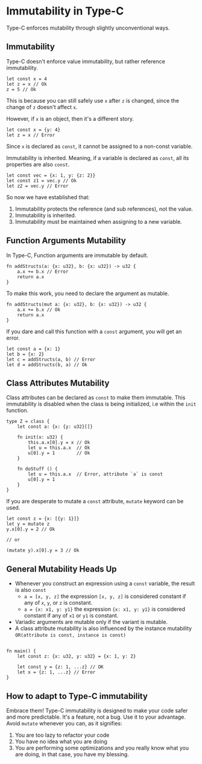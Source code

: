 # Immutability in Type-C
Type-C enforces mutability through slightly unconventional ways.

## Immutability
Type-C doesn't enforce value immutability, but rather reference immutability.

```tc
let const x = 4
let z = x // Ok
z = 5 // Ok
```

This is because you can still safely use `x` after `z` is changed, since the change of `z` doesn't affect `x`.

However, if `x` is an object, then it's a different story.

```tc
let const x = {y: 4}
let z = x // Error
```

Since `x` is declared as `const`, it cannot be assigned to a non-const variable.

Immutability is inherited. Meaning, if a variable is declared as `const`, all its properties are also `const`.

```tc
let const vec = {x: 1, y: {z: 2}}
let const z1 = vec.y // Ok
let z2 = vec.y // Error
```

So now we have established that:
1. Immutability protects the reference (and sub references), not the value.
2. Immutability is inherited.
3. Immutability must be maintained when assigning to a new variable.

## Function Arguments Mutability
In Type-C, Function arguments are immutable by default.

```tc
fn addStructs(a: {x: u32}, b: {x: u32}) -> u32 {
    a.x += b.x // Error
    return a.x
}
```

To make this work, you need to declare the argument as mutable.

```tc
fn addStructs(mut a: {x: u32}, b: {x: u32}) -> u32 {
    a.x += b.x // Ok
    return a.x
}
```

If you dare and call this function with a `const` argument, you will get an error.

```tc
let const a = {x: 1}
let b = {x: 2}
let c = addStructs(a, b) // Error
let d = addStructs(b, a) // Ok
```

## Class Attributes Mutability

Class attributes can be declared as `const` to make them immutable. This immutability is disabled when the class is being initialized, i.e within the `init` function.

```tc
type Z = class {
    let const a: {x: {y: u32}[]}

    fn init(x: u32) {
        this.a.x[0].y = x // Ok
        let u = this.a.x  // Ok
        u[0].y = 1        // Ok
    }

    fn doStuff () {
        let u = this.a.x  // Error, attribute `a` is const
        u[0].y = 1
    }
}
```

If you are desperate to mutate a `const` attribute, `mutate` keyword can be used.

```tc
let const z = {x: [{y: 1}]}
let y = mutate z
y.x[0].y = 2 // Ok

// or

(mutate y).x[0].y = 3 // Ok
```

## General Mutability Heads Up
- Whenever you construct an expression using a `const` variable, the result is also `const`
    - `a = [x, y, z]` the expression `[x, y, z]` is considered constant if any of `x`, `y`, or `z` is constant.
    - `a = {x: x1, y: y1}` the expression `{x: x1, y: y1}` is considered constant if any of `x1` or `y1` is constant.
- Variadic arguments are mutable only if the variant is mutable.
- A class attribute mutability is also influenced by the instance mutability `OR(attribute is const, instance is const)`

```tc

fn main() {
    let const z: {x: u32, y: u32} = {x: 1, y: 2}

    let const y = {z: 1, ...z} // OK
    let x = {z: 1, ...z} // Error
}
```

## How to adapt to Type-C immutability
Embrace them! Type-C immutability is designed to make your code safer and more predictable. It's a feature, not a bug. Use it to your advantage.
Avoid `mutate` whenever you can, as it signifies:
1. You are too lazy to refactor your code
2. You have no idea what you are doing
3. You are performing some optimizations and you really know what you are doing, in that case, you have my blessing.
